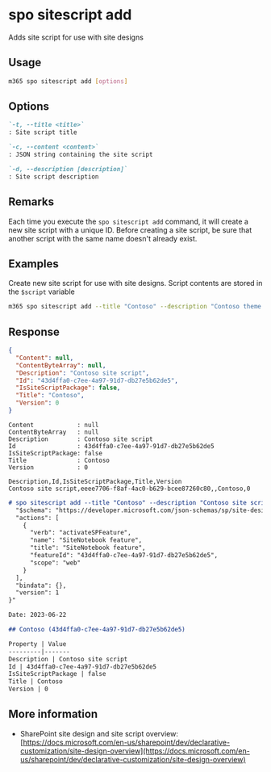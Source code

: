 
# spo sitescript add

Adds site script for use with site designs

## Usage

```sh
m365 spo sitescript add [options]
```

## Options

```md definition-list
`-t, --title <title>`
: Site script title

`-c, --content <content>`
: JSON string containing the site script

`-d, --description [description]`
: Site script description
```

<Global />

## Remarks

Each time you execute the `spo sitescript add` command, it will create a new site script with a unique ID. Before creating a site script, be sure that another script with the same name doesn't already exist.

## Examples

Create new site script for use with site designs. Script contents are stored in the `$script` variable

```sh
m365 spo sitescript add --title "Contoso" --description "Contoso theme script" --content $script
```

## Response

<Tabs>
  <TabItem value="JSON">

  ```json
  {
    "Content": null,
    "ContentByteArray": null,
    "Description": "Contoso site script",
    "Id": "43d4ffa0-c7ee-4a97-91d7-db27e5b62de5",
    "IsSiteScriptPackage": false,
    "Title": "Contoso",
    "Version": 0
  }
  ```

  </TabItem>
  <TabItem value="Text">

  ```text
  Content            : null
  ContentByteArray   : null
  Description        : Contoso site script
  Id                 : 43d4ffa0-c7ee-4a97-91d7-db27e5b62de5
  IsSiteScriptPackage: false
  Title              : Contoso
  Version            : 0
  ```

  </TabItem>
  <TabItem value="CSV">

  ```csv
  Description,Id,IsSiteScriptPackage,Title,Version
  Contoso site script,eeee7706-f8af-4ac0-b629-bcee87260c80,,Contoso,0
  ```

  </TabItem>
  <TabItem value="Markdown">

  ```md
  # spo sitescript add --title "Contoso" --description "Contoso site script" --content "{
    "$schema": "https://developer.microsoft.com/json-schemas/sp/site-design-script-actions.schema.json",
    "actions": [
      {
        "verb": "activateSPFeature",
        "name": "SiteNotebook feature",
        "title": "SiteNotebook feature",
        "featureId": "43d4ffa0-c7ee-4a97-91d7-db27e5b62de5",
        "scope": "web"
      }
    ],
    "bindata": {},
    "version": 1
  }"

  Date: 2023-06-22

  ## Contoso (43d4ffa0-c7ee-4a97-91d7-db27e5b62de5)

  Property | Value
  ---------|-------
  Description | Contoso site script
  Id | 43d4ffa0-c7ee-4a97-91d7-db27e5b62de5
  IsSiteScriptPackage | false
  Title | Contoso
  Version | 0
  ```

  </TabItem>
</Tabs>

## More information

- SharePoint site design and site script overview: [https://docs.microsoft.com/en-us/sharepoint/dev/declarative-customization/site-design-overview](https://docs.microsoft.com/en-us/sharepoint/dev/declarative-customization/site-design-overview)
